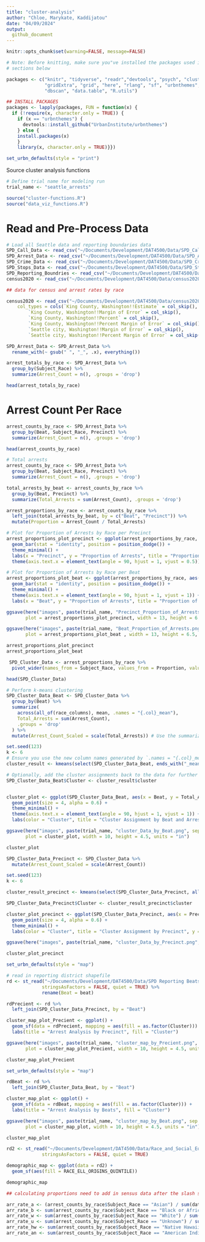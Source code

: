 ```yaml
---
title: "cluster-analysis"
author: "Chloe, Marykate, Kaddijatou"
date: "04/09/2024"
output: 
  github_document
---
```


```r
knitr::opts_chunk$set(warning=FALSE, message=FALSE)

# Note: Before knitting, make sure you"ve installed the packages used in the
# sections below

packages <- c("knitr", "tidyverse", "readr","devtools", "psych", "cluster", "factoextra",
              "gridExtra", "grid", "here", "rlang", "sf", "urbnthemes", "mclust",
              "dbscan", "data.table", "R.utils")

## INSTALL PACKAGES
packages <- lapply(packages, FUN = function(x) {
  if (!require(x, character.only = TRUE)) {
    if (x == "urbnthemes") {
      devtools::install_github("UrbanInstitute/urbnthemes")
    } else {
    install.packages(x)
    }
    library(x, character.only = TRUE)}})

set_urbn_defaults(style = "print")

```

Source cluster analysis functions 
```r
# Define trial name for modeling run
trial_name <- "seattle_arrests"

source("cluster-functions.R")
source("data_viz_functions.R")
```

# Read and Pre-Process Data

```r
# Load all Seattle data and reporting boundaries data
SPD_Call_Data <- read_csv("~/Documents/Development/DAT4500/Data/SPD_Call_Data_2023.csv")
SPD_Arrest_Data <- read_csv("~/Documents/Development/DAT4500/Data/SPD_Arrest_Data_2023.csv")
SPD_Crime_Data <- read_csv("~/Documents/Development/DAT4500/Data/SPD_Crime_Data__2023.csv")
SPD_Stops_Data <- read_csv("~/Documents/Development/DAT4500/Data/SPD_Stops_Data_2023.csv")
SPD_Reporting_Boundries <- read_csv("~/Documents/Development/DAT4500/Data/SPD_Reporting_Boundries_2023.csv")
census2020 <- read_csv("~/Documents/Development/DAT4500/Data/census2020.csv")
```


```r
## data for census and arrest rates by race 

census2020 <- read_csv("~/Documents/Development/DAT4500/Data/census2020.csv", 
    col_types = cols(`King County, Washington!!Estimate` = col_skip(), 
        `King County, Washington!!Margin of Error` = col_skip(), 
        `King County, Washington!!Percent` = col_skip(), 
        `King County, Washington!!Percent Margin of Error` = col_skip(), 
        `Seattle city, Washington!!Margin of Error` = col_skip(), 
        `Seattle city, Washington!!Percent Margin of Error` = col_skip()))
```


```r
SPD_Arrest_Data <- SPD_Arrest_Data %>%
  rename_with(~ gsub(" ", "_", .x), everything()) 

arrest_totals_by_race <- SPD_Arrest_Data %>%
  group_by(Subject_Race) %>%
  summarize(Arrest_Count = n(), .groups = 'drop')

head(arrest_totals_by_race)
```


# Arrest Count Per Race

```r
arrest_counts_by_race <- SPD_Arrest_Data %>%
  group_by(Beat, Subject_Race, Precinct) %>%
  summarize(Arrest_Count = n(), .groups = 'drop')

head(arrest_counts_by_race)
```


```r
# Total arrests 
arrest_counts_by_race <- SPD_Arrest_Data %>%
  group_by(Beat, Subject_Race, Precinct) %>%
  summarize(Arrest_Count = n(), .groups = 'drop')

total_arrests_by_beat <- arrest_counts_by_race %>%
  group_by(Beat, Precinct) %>%
  summarize(Total_Arrests = sum(Arrest_Count), .groups = 'drop')

arrest_proportions_by_race <- arrest_counts_by_race %>%
  left_join(total_arrests_by_beat, by = c("Beat", "Precinct")) %>%
  mutate(Proportion = Arrest_Count / Total_Arrests)

# Plot for Proportion of Arrests by Race per Precinct
arrest_proportions_plot_precinct <- ggplot(arrest_proportions_by_race, aes(x = Precinct, y = Proportion, fill = Subject_Race)) +
  geom_bar(stat = "identity", position = position_dodge()) +
  theme_minimal() +
  labs(x = "Precinct", y = "Proportion of Arrests", title = "Proportion of Arrests by Race per Precinct") +
  theme(axis.text.x = element_text(angle = 90, hjust = 1, vjust = 0.5))

# Plot for Proportion of Arrests by Race per Beat
arrest_proportions_plot_beat <- ggplot(arrest_proportions_by_race, aes(x = Beat, y = Proportion, fill = Subject_Race)) +
  geom_bar(stat = "identity", position = position_dodge()) +
  theme_minimal() +
  theme(axis.text.x = element_text(angle = 90, hjust = 1, vjust = 1)) +
  labs(x = "Beat", y = "Proportion of Arrests", title = "Proportion of Arrests by Race per Beat") 

ggsave(here("images", paste(trial_name, "Precinct_Proportion_of_Arrests.png", sep = "_")),
       plot = arrest_proportions_plot_precinct, width = 13, height = 6.5, units = "in")

ggsave(here("images", paste(trial_name, "Beat_Proportion_of_Arrests.png", sep = "_")),
       plot = arrest_proportions_plot_beat , width = 13, height = 6.5, units = "in")

arrest_proportions_plot_precinct
arrest_proportions_plot_beat
```


```r
 SPD_Cluster_Data <- arrest_proportions_by_race %>%
  pivot_wider(names_from = Subject_Race, values_from = Proportion, values_fill = list(Proportion = 0))

head(SPD_Cluster_Data)
```


```r
# Perform k-means clustering 
SPD_Cluster_Data_Beat <- SPD_Cluster_Data %>%
  group_by(Beat) %>%
  summarize(
    across(all_of(race_columns), mean, .names = "{.col}_mean"),
    Total_Arrests = sum(Arrest_Count),
    .groups = 'drop'
  ) %>%
  mutate(Arrest_Count_Scaled = scale(Total_Arrests)) # Use the summarized Arrest_Count for scaling

set.seed(123)
k <- 6
# Ensure you use the new column names generated by `.names = "{.col}_mean"`
cluster_result <- kmeans(select(SPD_Cluster_Data_Beat, ends_with("_mean"), Arrest_Count_Scaled), centers = k)

# Optionally, add the cluster assignments back to the data for further analysis or visualization
SPD_Cluster_Data_Beat$Cluster <- cluster_result$cluster


cluster_plot <- ggplot(SPD_Cluster_Data_Beat, aes(x = Beat, y = Total_Arrests, color = factor(Cluster))) +
  geom_point(size = 4, alpha = 0.6) +
  theme_minimal() +
  theme(axis.text.x = element_text(angle = 90, hjust = 1, vjust = 1)) +
  labs(color = "Cluster", title = "Cluster Assignment by Beat and Arrest Count", x = "Arrests Per Beats", y = "Total Arrests")

ggsave(here("images", paste(trial_name, "cluster_Data_by_Beat.png", sep = "_")),
       plot = cluster_plot, width = 10, height = 4.5, units = "in")

cluster_plot 
```


```r
SPD_Cluster_Data_Precinct <- SPD_Cluster_Data %>%
  mutate(Arrest_Count_Scaled = scale(Arrest_Count))

set.seed(123)
k <- 6

cluster_result_precinct <- kmeans(select(SPD_Cluster_Data_Precinct, all_of(race_columns), Arrest_Count_Scaled), centers = k)

SPD_Cluster_Data_Precinct$Cluster <- cluster_result_precinct$cluster

cluster_plot_precinct <- ggplot(SPD_Cluster_Data_Precinct, aes(x = Precinct, y = Arrest_Count_Scaled, color = factor(Cluster))) +
  geom_point(size = 4, alpha = 0.6) +
  theme_minimal() +
  labs(color = "Cluster", title = "Cluster Assignment by Precinct", y = "Arrests Count")

ggsave(here("images", paste(trial_name, "cluster_Data_by_Precinct.png", sep = "_")), plot = cluster_plot_precinct, width = 10, height = 4.5, units = "in")

cluster_plot_precinct

```


```r
set_urbn_defaults(style = "map")

# read in reporting district shapefile 
rd <- st_read("~/Documents/Development/DAT4500/Data/SPD Reporting Beats.geojson",
             stringsAsFactors = FALSE, quiet = TRUE) %>%
             rename(Beat = beat)

rdPrecient <- rd %>%
  left_join(SPD_Cluster_Data_Precinct, by = "Beat")

cluster_map_plot_Precient <- ggplot() +
  geom_sf(data = rdPrecient, mapping = aes(fill = as.factor(Cluster))) +
  labs(title = "Arrest Analysis by Precinct", fill = "Cluster") 

ggsave(here("images", paste(trial_name, "cluster_map_by_Precient.png", sep = "_")),
       plot = cluster_map_plot_Precient, width = 10, height = 4.5, units = "in")

cluster_map_plot_Precient 
```


```r
set_urbn_defaults(style = "map")

rdBeat <- rd %>%
  left_join(SPD_Cluster_Data_Beat, by = "Beat")

cluster_map_plot <- ggplot() +
  geom_sf(data = rdBeat, mapping = aes(fill = as.factor(Cluster))) +
  labs(title = "Arrest Analysis by Beats", fill = "Cluster") 

ggsave(here("images", paste(trial_name, "cluster_map_by_Beat.png", sep = "_")),
       plot = cluster_map_plot, width = 10, height = 4.5, units = "in")

cluster_map_plot  
```


```r
rd2 <- st_read("~/Documents/Development/DAT4500/Data/Race_and_Social_Equity_Composite_Index_Current_5634088353558588547.geojson",
             stringsAsFactors = FALSE, quiet = TRUE) 

demographic_map <- ggplot(data = rd2) +
  geom_sf(aes(fill = RACE_ELL_ORIGINS_QUINTILE))

demographic_map
```


```r
## calculating proportions need to add in sensus data after the slash so the division is correct 

arr_rate_a <- (arrest_counts_by_race$Subject_Race == "Asian") / sum(data$a_pop_count.2018)
arr_rate_b <- sum(arrest_counts_by_race$Subject_Race == "Black or African American") / sum(data$b_pop_count.2018)
arr_rate_w <- sum(arrest_counts_by_race$Subject_Race == "White") / sum(data$w_pop_count.2018)
arr_rate_u <- sum(arrest_counts_by_race$Subject_Race == "Unknown") / sum(data$h_pop_count.2018)
arr_rate_hw <- sum(arrest_counts_by_race$Subject_Race == "Native Hawaiian or Other Pacific Islander") / sum(data$h_pop_count.2018)
arr_rate_an <- sum(arrest_counts_by_race$Subject_Race == "American Indian or Alaska Native") / sum(data$h_pop_count.2018)

```

